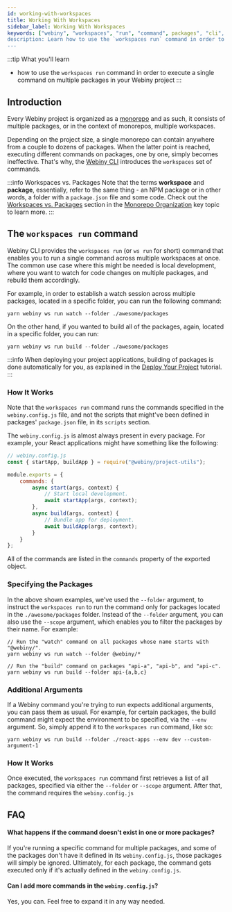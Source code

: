 ```yaml
---
id: working-with-workspaces
title: Working With Workspaces
sidebar_label: Working With Workspaces
keywords: ["webiny", "workspaces", "run", "command", packages", "cli", "yarn"]
description: Learn how to use the `workspaces run` command in order to execute a single command on multiple packages in your Webiny project.
---
```


:::tip What you'll learn

- how to use the `workspaces run` command in order to execute a single command on multiple packages in your Webiny project
:::

## Introduction

Every Webiny project is organized as a [monorepo](/docs/key-topics/project-organization/monorepo-organization) and as such, it consists of multiple packages, or in the context of monorepos, multiple workspaces.

Depending on the project size, a single monorepo can contain anywhere from a couple to dozens of packages. When the latter point is reached, executing different commands on packages, one by one, simply becomes ineffective. That's why, the [Webiny CLI](/docs/key-topics/webiny-cli) introduces the `workspaces` set of commands.

:::info Workspaces vs. Packages
Note that the terms **workspace** and **package**, essentially, refer to the same thing - an NPM package or in other words, a folder with a `package.json` file and some code. Check out the [Workspaces vs. Packages](/docs/key-topics/project-organization/monorepo-organization#workspaces-vs-packages) section in the [Monorepo Organization](/docs/key-topics/project-organization/monorepo-organization) key topic to learn more.
:::

## The `workspaces run` command

Webiny CLI provides the `workspaces run` (or `ws run` for short) command that enables you to run a single command across multiple workspaces at once. The common use case where this might be needed is local development, where you want to watch for code changes on multiple packages, and rebuild them accordingly.

For example, in order to establish a watch session across multiple packages, located in a specific folder, you can run the following command:

```
yarn webiny ws run watch --folder ./awesome/packages
```

On the other hand, if you wanted to build all of the packages, again, located in a specific folder, you can run:
```
yarn webiny ws run build --folder ./awesome/packages
```

:::info
When deploying your project applications, building of packages is done automatically for you, as explained in the [Deploy Your Project](/docs/how-to-guides/deployment/deploy-your-project#before-we-begin) tutorial.
:::

### How It Works
Note that the `workspaces run` command runs the commands specified in the `webiny.config.js` file, and not the scripts that might've been defined in packages' `package.json` file, in its `scripts` section.

The `webiny.config.js` is almost always present in every package. For example, your React applications might have something like the following:

```js
// webiny.config.js
const { startApp, buildApp } = require("@webiny/project-utils");

module.exports = {
    commands: {
        async start(args, context) {
            // Start local development.
            await startApp(args, context);
        },
        async build(args, context) {
            // Bundle app for deployment.
            await buildApp(args, context);
        }
    }
};
```

All of the commands are listed in the `commands` property of the exported object.

### Specifying the Packages

In the above shown examples, we've used the `--folder` argument, to instruct the `workspaces run` to run the command only for packages located in the `./awesome/packages` folder. Instead of the `--folder` argument, you can also use the `--scope` argument, which enables you to filter the packages by their name. For example:

```
// Run the "watch" command on all packages whose name starts with "@webiny/".
yarn webiny ws run watch --folder @webiny/*

// Run the "build" command on packages "api-a", "api-b", and "api-c".
yarn webiny ws run build --folder api-{a,b,c}
```

### Additional Arguments

If a Webiny command you're trying to run expects additional arguments, you can pass them as usual. For example, for certain packages, the build command might expect the environment to be specified, via the `--env` argument. So, simply append it to the `workspaces run` command, like so:

```
yarn webiny ws run build --folder ./react-apps --env dev --custom-argument-1
```

### How It Works

Once executed, the `workspaces run` command first retrieves a list of all packages, specified via either the `--folder` or `--scope` argument. After that, the command requires the `webiny.config.js`

## FAQ

#### What happens if the command doesn't exist in one or more packages?

If you're running a specific command for multiple packages, and some of the packages don't have it defined in its `webiny.config.js`, those packages will simply be ignored. Ultimately, for each package, the command gets executed only if it's actually defined in the `webiny.config.js`.

#### Can I add more commands in the `webiny.config.js`?

Yes, you can. Feel free to expand it in any way needed.

